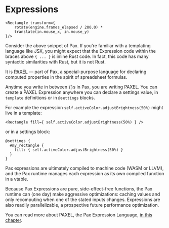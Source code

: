 # Expressions

[//]: # (cbe9f37cef36c8fa421f6ca500ac24bf:start)

```pax copy
<Rectangle transform={
    rotate(engine.frames_elapsed / 200.0) *
    translate(in.mouse_x, in.mouse_y)
}/>
```

Consider the above snippet of Pax.  If you're familiar with a templating language like JSX, you might expect that the Expression code within the braces above `{ ... }` is inline Rust code.  In fact, this code has many syntactic similarities with Rust, but it is not Rust.

It is [PAXEL](../reference/paxel.md) — part of Pax, a special-purpose language for declaring computed properties in the spirit of spreadsheet formulas.

Anytime you write in between `{}`s in Pax, you are writing PAXEL.  You can create a PAXEL Expression anywhere you can declare a settings value, in `template` definitions or in `@settings` blocks.

For example the expression `self.activeColor.adjustBrightness(50%)` might live in a template:

```pax 
<Rectangle fill={ self.activeColor.adjustBrightness(50%) } />
```
or in a settings block:
```pax
@settings {
  #my_rectangle {
    fill: { self.activeColor.adjustBrightness(50%) }
  }
}
```

Pax expressions are ultimately compiled to machine code (WASM or LLVM), and the Pax runtime manages each expression as its own compiled function in a vtable.

Because Pax Expressions are pure, side-effect-free functions, the Pax runtime can (one day) make aggressive optimizations: caching values
and only recomputing when one of the stated inputs changes.  Expressions are also readily parallelizable, a prospective future performance optimization.

You can read more about PAXEL, the Pax Expression Language, [in this chapter](../reference/paxel.md).

[//]: # (cbe9f37cef36c8fa421f6ca500ac24bf:stop)
